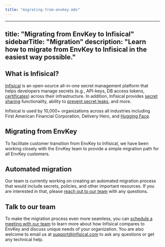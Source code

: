 ```yaml
---
title: "migrating-from-envkey.mdx"
---
```


---
title: "Migrating from EnvKey to Infisical"
sidebarTitle: "Migration"
description: "Learn how to migrate from EnvKey to Infisical in the easiest way possible."
---

## What is Infisical? 

[Infisical](https://infisical.com) is an open-source all-in-one secret management platform that helps developers manage secrets (e.g., API-keys, DB access tokens, [certificates](https://infisical.com/docs/documentation/platform/pki/overview)) across their infrastructure. In addition, Infisical provides [secret sharing](https://infisical.com/docs/documentation/platform/secret-sharing) functionality, ability to [prevent secret leaks](https://infisical.com/docs/cli/scanning-overview), and more.

Infisical is used by 10,000+ organizations across all industries including First American Financial Corporation, Delivery Hero, and [Hugging Face](https://infisical.com/customers/hugging-face).

## Migrating from EnvKey

To facilitate customer transition from EnvKey to Infisical, we have been working closely with the EnvKey team to provide a simple migration path for all EnvKey customers.

## Automated migration

Our team is currently working on creating an automated migration process that would include secrets, policies, and other important resources. If you are interested in that, please [reach out to our team](mailto:support@infisical.com) with any questions. 

## Talk to our team

To make the migration process even more seamless, you can [schedule a meeting with our team](https://infisical.cal.com/vlad/migration-from-envkey-to-infisical) to learn more about how Infisical compares to EnvKey and discuss unique needs of your organization. You are also welcome to email us at [support@infisical.com](mailto:support@infisical.com) to ask any questions or get any technical help.
